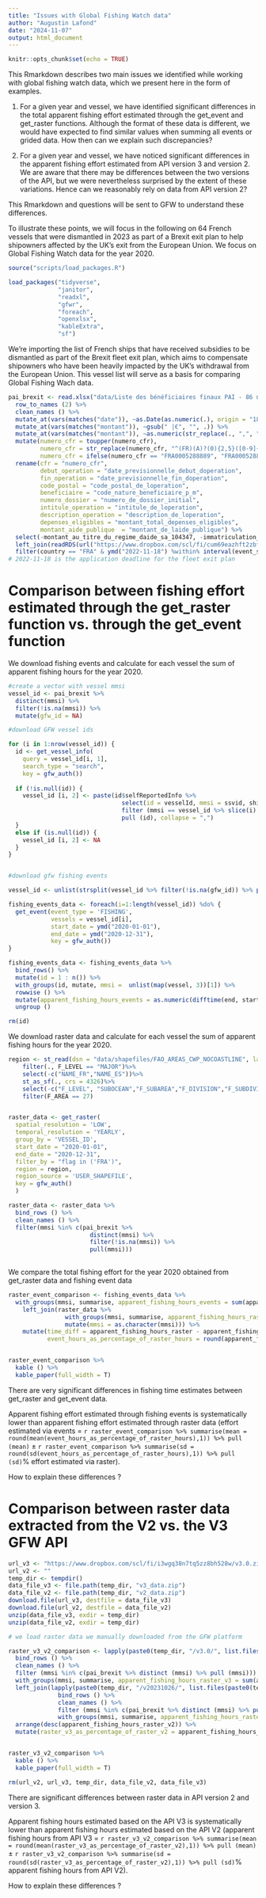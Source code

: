 ```yaml
---
title: "Issues with Global Fishing Watch data"
author: "Augustin Lafond"
date: "2024-11-07"
output: html_document
---
```


```r
knitr::opts_chunk$set(echo = TRUE)
``` 

This Rmarkdown describes two main issues we identified while working with global fishing watch data, which we present here in the form of examples. 

1) For a given year and vessel, we have identified significant differences in the total apparent fishing effort estimated through the get_event and get_raster functions. Although the format of these data is different, we would have expected to find similar values when summing all events or grided data. How then can we explain such discrepancies?

2) For a given year and vessel, we have noticed significant differences in the apparent fishing effort estimated from API version 3 and version 2. We are aware that there may be differences between the two versions of the API, but we were nevertheless surprised by the extent of these variations. 
Hence can we reasonably rely on data from API version 2?

This Rmarkdown and questions will be sent to GFW to understand these differences.

To illustrate these points, we will focus in the following on 64 French vessels that were dismantled in 2023 as part of a Brexit exit plan to help shipowners affected by the UK's exit from the European Union. We focus on Global Fishing Watch data for the year 2020. 

```r

source("scripts/load_packages.R")

load_packages("tidyverse",
              "janitor", 
              "readxl",
              "gfwr",
              "foreach",
              "openxlsx", 
              "kableExtra",
              "sf")

```

We're importing the list of French ships that have received subsidies to be dismantled as part of the Brexit fleet exit plan, which aims to compensate shipowners who have been heavily impacted by the UK's withdrawal from the European Union. This vessel list will serve as a basis for comparing Global Fishing Wach data. 

```r

pai_brexit <- read.xlsx("data/Liste des bénéficiaires finaux PAI - 86 navires-3_1.xlsx") %>%
  row_to_names (2) %>%
  clean_names () %>%
  mutate_at(vars(matches("date")), ~as.Date(as.numeric(.), origin = "1899-12-30")) %>%
  mutate_at(vars(matches("montant")), ~gsub(" |€", "", .)) %>%
  mutate_at(vars(matches("montant")), ~as.numeric(str_replace(., ",", "."))) %>%
  mutate(numero_cfr = toupper(numero_cfr),
         numero_cfr = str_replace(numero_cfr, "^(FR)(A)?(0){2,5}([0-9]{6})", "FRA000\\4"),
         numero_cfr = ifelse(numero_cfr == "FRA0005288889", "FRA000528889", numero_cfr)) %>%
  rename(cfr = "numero_cfr",
         debut_operation = "date_previsionnelle_debut_doperation",
         fin_operation = "date_previsionnelle_fin_doperation", 
         code_postal = "code_postal_de_loperation",
         beneficiaire = "code_nature_beneficiaire_p_m",
         numero_dossier = "numero_de_dossier_initial", 
         intitule_operation = "intitule_de_loperation",
         description_operation = "description_de_loperation",
         depenses_eligibles = "montant_total_depenses_eligibles",
         montant_aide_publique  = "montant_de_laide_publique") %>%
  select(-montant_au_titre_du_regime_daide_sa_104347, -immatriculation_navire) %>%
  left_join(readRDS(url("https://www.dropbox.com/scl/fi/cum69eazhft2zbfhgqi7w/clean_fleet_register_20230626.rds?rlkey=5zt0vxw964qjixvxhtjqmvldy&dl=1")) %>%
  filter(country == "FRA" & ymd("2022-11-18") %within% interval(event_start_date, event_end_date)), by = "cfr") #We merge the vessel list with the fleet register database to get vessel' characteristics, in particular the MMSI (which will be used to access Global Fishing Watch data) 
# 2022-11-18 is the application deadline for the fleet exit plan

```

# Comparison between fishing effort estimated through the get_raster function vs. through the get_event function

We download fishing events and calculate for each vessel the sum of apparent fishing hours for the year 2020.

```r

#create a vector with vessel mmsi  
vessel_id <- pai_brexit %>%
  distinct(mmsi) %>%
  filter(!is.na(mmsi)) %>%
  mutate(gfw_id = NA)

#download GFW vessel ids

for (i in 1:nrow(vessel_id)) {
  id <- get_vessel_info(
    query = vessel_id[i, 1],
    search_type = "search",
    key = gfw_auth())
  
  if (!is.null(id)) {
    vessel_id [i, 2] <- paste(id$selfReportedInfo %>% 
                                select(id = vesselId, mmsi = ssvid, shipname) %>%
                                filter (mmsi == vessel_id %>% slice(i) %>% pull(mmsi) & !is.na(shipname)) %>% # in some cases the mmsi found is different from the one indicated in the search
                                pull (id), collapse = ",")
  }
  else if (is.null(id)) {
    vessel_id [i, 2] <- NA
  }
}


#download gfw fishing events

vessel_id <- unlist(strsplit(vessel_id %>% filter(!is.na(gfw_id)) %>% pull(gfw_id), ","))

fishing_events_data <- foreach(i=1:length(vessel_id)) %do% {
  get_event(event_type = 'FISHING',
            vessels = vessel_id[i],
            start_date = ymd("2020-01-01"),
            end_date = ymd("2020-12-31"),
            key = gfw_auth())
}

fishing_events_data <- fishing_events_data %>%
  bind_rows() %>%
  mutate(id = 1 : n()) %>%
  with_groups(id, mutate, mmsi =  unlist(map(vessel, 3))[1]) %>%
  rowwise () %>%
  mutate(apparent_fishing_hours_events = as.numeric(difftime(end, start, units = "hours"))) %>%
  ungroup () 

rm(id)

```

We download raster data and calculate for each vessel the sum of apparent fishing hours for the year 2020.

```r

region <- st_read(dsn = "data/shapefiles/FAO_AREAS_CWP_NOCOASTLINE", layer = "FAO_AREAS_CWP_NOCOASTLINE") %>%
    filter(., F_LEVEL == "MAJOR")%>%
    select(-c("NAME_FR","NAME_ES"))%>%
    st_as_sf(., crs = 4326)%>%
    select(-c("F_LEVEL", "SUBOCEAN","F_SUBAREA","F_DIVISION","F_SUBDIVIS","F_SUBUNIT")) %>%
    filter(F_AREA == 27)


raster_data <- get_raster(
  spatial_resolution = 'LOW',
  temporal_resolution = 'YEARLY',
  group_by = 'VESSEL_ID',
  start_date = "2020-01-01",
  end_date = "2020-12-31",
  filter_by = "flag in ('FRA')",
  region = region,
  region_source = 'USER_SHAPEFILE',
  key = gfw_auth()
  )

raster_data <- raster_data %>%
  bind_rows () %>%
  clean_names () %>%
  filter(mmsi %in% c(pai_brexit %>%
                       distinct(mmsi) %>%
                       filter(!is.na(mmsi)) %>%
                       pull(mmsi)))
  
```

We compare the total fishing effort for the year 2020 obtained from get_raster data and fishing event data

```r

raster_event_comparison <- fishing_events_data %>%
  with_groups(mmsi, summarise, apparent_fishing_hours_events = sum(apparent_fishing_hours_events, na.rm = T)) %>%
    left_join(raster_data %>% 
                with_groups(mmsi, summarise, apparent_fishing_hours_raster = sum(apparent_fishing_hours, na.rm = T)) %>%
                mutate(mmsi = as.character(mmsi))) %>%
    mutate(time_diff = apparent_fishing_hours_raster - apparent_fishing_hours_events,
           event_hours_as_percentage_of_raster_hours = round(apparent_fishing_hours_events*100/apparent_fishing_hours_raster,1))


raster_event_comparison %>%
  kable () %>%
  kable_paper(full_width = T) 

```

There are very significant differences in fishing time estimates between get_raster and get_event data. 

Apparent fishing effort estimated through fishing events is systematically lower than apparent fishing effort estimated through raster data (effort estimated via events = `r raster_event_comparison %>% summarise(mean = round(mean(event_hours_as_percentage_of_raster_hours),1)) %>% pull (mean)` ± `r raster_event_comparison %>% summarise(sd = round(sd(event_hours_as_percentage_of_raster_hours),1)) %>% pull (sd)`% effort estimated via raster).

How to explain these differences ? 

# Comparison between raster data extracted from the V2 vs. the V3 GFW API

```r

url_v3 <- "https://www.dropbox.com/scl/fi/i3wgq38n7tq5zz8bh528w/v3.0.zip?rlkey=v75qazi6oljxc4t1w1z5imic2&dl=1"
url_v2 <- ""
temp_dir <- tempdir()
data_file_v3 <- file.path(temp_dir, "v3_data.zip")
data_file_v2 <- file.path(temp_dir, "v2_data.zip")
download.file(url_v3, destfile = data_file_v3)
download.file(url_v2, destfile = data_file_v2)
unzip(data_file_v3, exdir = temp_dir)
unzip(data_file_v2, exdir = temp_dir)

# we load raster data we manually downloaded from the GFW platform

raster_v3_v2_comparison <- lapply(paste0(temp_dir, "/v3.0/", list.files(paste0(temp_dir, "/v3.0/")), "/layer-activity-data-0/public-global-fishing-effort-v3.0.csv"), read.csv) %>% ## data from the V3 API
  bind_rows () %>%
  clean_names () %>%
  filter (mmsi %in% c(pai_brexit %>% distinct (mmsi) %>% pull (mmsi))) %>%
  with_groups(mmsi, summarise, apparent_fishing_hours_raster_v3 = sum(apparent_fishing_hours, na.rm = T)) %>%
  left_join(lapply(paste0(temp_dir, "/v20231026/", list.files(paste0(temp_dir, "/v20231026/")), "/layer-activity-data-0/public-global-fishing-effort-v20231026.csv"), read.csv) %>%# data from the V2 API
              bind_rows () %>%
              clean_names () %>%
              filter (mmsi %in% c(pai_brexit %>% distinct (mmsi) %>% pull (mmsi)) & time_range == 2020) %>%
              with_groups(mmsi, summarise, apparent_fishing_hours_raster_v2 = sum(apparent_fishing_hours, na.rm = T))) %>%
  arrange(desc(apparent_fishing_hours_raster_v2)) %>%
  mutate(raster_v3_as_percentage_of_raster_v2 = apparent_fishing_hours_raster_v3*100/apparent_fishing_hours_raster_v2)


raster_v3_v2_comparison %>%
  kable () %>%
  kable_paper(full_width = T) 

rm(url_v2, url_v3, temp_dir, data_file_v2, data_file_v3)

```

There are significant differences between raster data in API version 2 and version 3. 

Apparent fishing hours estimated based on the API V3 is systematically lower than apparent fishing hours estimated based on the API V2 (apparent fishing hours from API V3 = `r raster_v3_v2_comparison %>% summarise(mean = round(mean(raster_v3_as_percentage_of_raster_v2),1)) %>% pull (mean)` ± `r raster_v3_v2_comparison %>% summarise(sd = round(sd(raster_v3_as_percentage_of_raster_v2),1)) %>% pull (sd)`% apparent fishing hours from API V2).

How to explain these differences ? 
